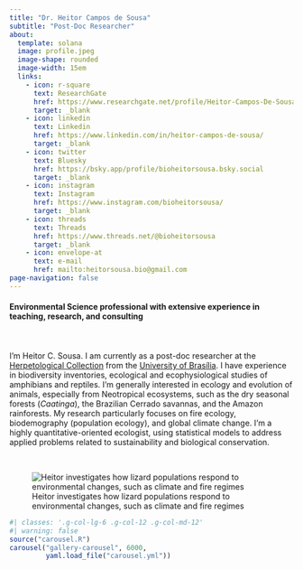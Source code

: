 ```yaml
---
title: "Dr. Heitor Campos de Sousa"
subtitle: "Post-Doc Researcher"
about: 
  template: solana
  image: profile.jpeg
  image-shape: rounded
  image-width: 15em
  links: 
    - icon: r-square
      text: ResearchGate
      href: https://www.researchgate.net/profile/Heitor-Campos-De-Sousa
      target: _blank
    - icon: linkedin
      text: Linkedin
      href: https://www.linkedin.com/in/heitor-campos-de-sousa/
      target: _blank
    - icon: twitter
      text: Bluesky
      href: https://bsky.app/profile/bioheitorsousa.bsky.social
      target: _blank
    - icon: instagram
      text: Instagram
      href: https://www.instagram.com/bioheitorsousa/
      target: _blank
    - icon: threads
      text: Threads
      href: https://www.threads.net/@bioheitorsousa
      target: _blank
    - icon: envelope-at
      text: e-mail
      href: mailto:heitorsousa.bio@gmail.com
page-navigation: false
---
```


#### Environmental Science professional with extensive experience in teaching, research, and consulting

\
\
I'm Heitor C. Sousa. I am currently as a post-doc researcher at the [Herpetological Collection](https://chunb.org) from the [University of Brasília](https://www.unb.br). I have experience in biodiversity inventories, ecological and ecophysiological studies of amphibians and reptiles. I'm generally interested in ecology and evolution of animals, especially from Neotropical ecosystems, such as the dry seasonal forests (*Caatinga*), the Brazilian Cerrado savannas, and the Amazon rainforests. My research particularly focuses on fire ecology, biodemography (population ecology), and global climate change. I'm a highly quantitative-oriented ecologist, using statistical models to address applied problems related to sustainability and biological conservation.

\

![Heitor investigates how lizard populations respond to environmental changes, such as climate and fire regimes](profile_lizard.jpeg)

```r
#| classes: '.g-col-lg-6 .g-col-12 .g-col-md-12'
#| warning: false
source("carousel.R")
carousel("gallery-carousel", 6000, 
         yaml.load_file("carousel.yml"))
```
